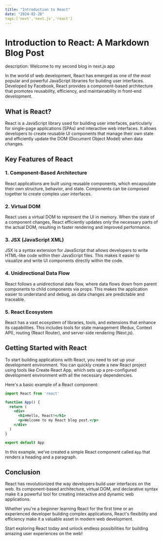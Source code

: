 ```yaml
---
title: "Introduction to React"
date: "2024-02-26"
tags:['next','next.js','react']
---
```


# Introduction to React: A Markdown Blog Post

description: Welcome to my second blog in next.js app

In the world of web development, React has emerged as one of the most popular and powerful JavaScript libraries for building user interfaces. Developed by Facebook, React provides a component-based architecture that promotes reusability, efficiency, and maintainability in front-end development.

## What is React?

React is a JavaScript library used for building user interfaces, particularly for single-page applications (SPAs) and interactive web interfaces. It allows developers to create reusable UI components that manage their own state and efficiently update the DOM (Document Object Model) when data changes.

## Key Features of React

### 1. Component-Based Architecture

React applications are built using reusable components, which encapsulate their own structure, behavior, and state. Components can be composed together to create complex user interfaces.

### 2. Virtual DOM

React uses a virtual DOM to represent the UI in memory. When the state of a component changes, React efficiently updates only the necessary parts of the actual DOM, resulting in faster rendering and improved performance.

### 3. JSX (JavaScript XML)

JSX is a syntax extension for JavaScript that allows developers to write HTML-like code within their JavaScript files. This makes it easier to visualize and write UI components directly within the code.

### 4. Unidirectional Data Flow

React follows a unidirectional data flow, where data flows down from parent components to child components via props. This makes the application easier to understand and debug, as data changes are predictable and traceable.

### 5. React Ecosystem

React has a vast ecosystem of libraries, tools, and extensions that enhance its capabilities. This includes tools for state management (Redux, Context API), routing (React Router), and server-side rendering (Next.js).

## Getting Started with React

To start building applications with React, you need to set up your development environment. You can quickly create a new React project using tools like Create React App, which sets up a pre-configured development environment with all the necessary dependencies.

Here's a basic example of a React component:

```jsx
import React from 'react'

function App() {
  return (
    <div>
      <h1>Hello, React!</h1>
      <p>Welcome to my React blog post.</p>
    </div>
  )
}

export default App
```

In this example, we've created a simple React component called `App` that renders a heading and a paragraph.

## Conclusion

React has revolutionized the way developers build user interfaces on the web. Its component-based architecture, virtual DOM, and declarative syntax make it a powerful tool for creating interactive and dynamic web applications.

Whether you're a beginner learning React for the first time or an experienced developer building complex applications, React's flexibility and efficiency make it a valuable asset in modern web development.

Start exploring React today and unlock endless possibilities for building amazing user experiences on the web!
